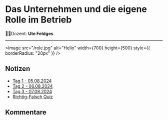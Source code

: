 
# **Das Unternehmen und die eigene Rolle im Betrieb**

🧑‍🏫Dozent: **Ute Feldges**

---


<Image
  src="/role.jpg"
  alt="Hello"
  width={700}
  height={500}
  style={{ borderRadius: "20px" }}
/>
## Notizen

- [Tag 1 - 05.08.2024](LF01/tag1.mdx)
- [Tag 2 - 06.08.2024](LF01/tag2.mdx)
- [Tag 3 - 07.08.2024](LF01/tag3.mdx)
- [Richtig-Falsch Quiz](LF01/quizrf.mdx)

## Kommentare

<br />
<br />

<Comments />
